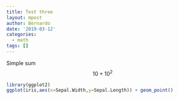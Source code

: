 ```yaml
---
title: Test three
layout: mpost
author: Bernardo
date: '2019-03-12'
categories:
  - math
tags: []
---
```



Simple sum 
$$ 10 + 10^2$$

```r
library(ggplot2)
ggplot(iris,aes(x=Sepal.Width,y=Sepal.Length)) + geom_point()
```